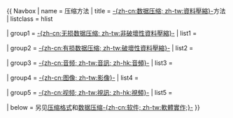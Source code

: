 {{ Navbox
| name  = 压缩方法
| title = [[数据压缩 | -{zh-cn:数据压缩; zh-tw:資料壓縮}-]]方法
| listclass = hlist

| group1 = [[无损数据压缩 | -{zh-cn:无损数据压缩; zh-tw:非破壞性資料壓縮}-]]
| list1  =
{{Navbox subgroup
| groupstyle = width:8em;
| liststyle = width:auto; padding:0.15em;

| group1 = [[信息论|理论]]
| list1  = * [[熵 (信息论)|熵]]
* [[柯氏复杂性|复杂性]]
* [[信息冗余 | -{zh-cn:信息冗余; zh-tw:資訊冗余}-]]
* [[有损数据压缩 | -{zh-cn:有损数据压缩; zh-tw:破壞性資料壓縮}-]]
| group2 = [[熵編碼法]]
| list2  = * [[香农-范诺编码]]
* [[夏農–菲諾–以利亞碼|香農-范諾-埃利西斯編碼]]
* [[霍夫曼编码]]（[[適應性霍夫曼编码]]
* [[范氏霍夫曼編碼]]
* [[MH編碼|改良型霍夫曼編碼]]）
* [[算术编码]]
* [[區間編碼]]
* [[格倫布編碼]]
* {{tsl|en|Universal code (data compression)|通用編碼}}（[[指數哥倫布碼|指數格倫布編碼]]
* [[以利亞加瑪碼|以利亞伽瑪編碼]]
* {{tsl|en|Levenshtein coding|萊文斯坦編碼}}
* [[斐波那契編碼]]）
* {{tsl|en|Unary coding|一元编码}}
| group3 = {{tsl|en|Dictionary coder|字典編碼}}
| list3  = * [[DEFLATE]]
* [[LZ77与LZ78|LZ77 / LZ78]]（[[LZFSE]]
*{{tsl|en|LZJB}}
* [[LZMA]]
* [[LZO]]
* {{tsl|en|LZRW}}
* {{tsl|en|LZS}}
* [[LZSS]]
* [[LZW]]
* {{tsl|en|LZWL||LZWL}}
* [[LZX]]
* [[LZ4]]
* [[Brotli]]
* [[Zstandard]]）
* [[Snappy]]
| group4 = 其他
| list4  = * [[Burrows-Wheeler变换|BWT]]
* {{tsl|en|CTW||CTW}}
* [[动态马可夫压缩|DMC]]
* [[Move-to-front transform|MTF]]
* {{tsl|en|PAQ||PAQ}}
* {{tsl|en|Prediction_by_partial_matching||PPM}}
* [[游程编码|RLE]]
}}

| group2 = [[有损数据压缩 | -{zh-cn:有损数据压缩; zh-tw:破壞性資料壓縮}-]]
| list2  = {{Navbox subgroup
| groupstyle = width:8em;
| liststyle = width:auto; padding:0.15em;
| group1 = [[图像压缩]]
| list1  = * [[JPEG]]
* [[DjVu]]
| group2 = [[视频压缩]]
| list2  = * [[H.261]]
* [[H.263]]
| group3 = [[音乐压缩]]
| list3  = * [[MP3]]
* [[Ogg Vorbis]]
}}

| group3 = [[音频数据压缩 | -{zh-cn:音频; zh-tw:音訊; zh-hk:音頻}-]]
| list3  =
{{Navbox subgroup
| groupstyle = width:8em;
| liststyle = width:auto; padding:0.15em;

| group1 = [[声学|理论]]
| list1  = * [[卷积]]
* [[采样]]
* [[采样定理]]
| group2 = 音訊編解碼器
| list2  = * [[线性预测编码|LPC]] 
*  {{tsl|en|WLPC||WLPC}}
* [[CELP]]
* {{tsl|en|ACELP||ACELP}}
* {{tsl|en|A-law||A-law}}
* {{tsl|en|μ-law||μ-law}}
*  [[改進的離散餘弦變換|MDCT]]
* [[傅里叶变换]]
*  [[心理聲學]]
| group3 = 其他
| list3  = * [[动态范围压缩]]
* [[语音编码]]
* [[子带编码]]
}}

| group4 = [[图像压缩 | -{zh-cn:图像; zh-tw:影像}-]]
| list4  =
{{Navbox subgroup
| groupstyle = width:8em;
| liststyle = width:auto; padding:0.15em;

| group1 = 理論
| list1  = * [[比特率 | -{zh-cn:比特率; zh-tw:位元率}-]]
* [[色彩空間]]
* [[像素]]
* [[色度抽样]]
* [[标准测试图像]]
* [[峰值信噪比]]
* [[壓縮失真]]
| group2 = 方法
| list2  = * [[游程编码|RLE]]
* [[分形压缩]]
* [[小波压缩]]
* {{tsl|en|Set partitioning in hierarchical trees||SPIHT}}
* [[离散余弦变换|DCT]]
* [[K-L 轉換]]
}}
 
| group5 = [[视频压缩 | -{zh-cn:视频; zh-tw:視訊; zh-hk:視頻}-]]
| list5  =

{{Navbox subgroup
| groupstyle = width:8em;
| liststyle = width:auto; padding:0.15em;

| group1 = 理論
| list1  = * [[視訊#視訊串流的特性|視訊特性]]
* {{tsl|en|Film frame||Frame}}
* [[視訊壓縮圖像類型|視訊類型]]
* [[视频质量|視訊質量]]
| group2 = [[视频编解码器 | -{zh-cn:视频编解码器; zh-tw:視訊編解碼器; zh-hk:視頻編解碼器}-]]
| list2  = * [[运动补偿]]
* [[离散余弦变换|DCT]]
* [[量化 (信号处理)|量化]]
| group3 = 其他
| list3  = * [[率失真理论]]（[[固定码率|CBR]]
* [[平均码率|ABR]]
* [[可变码率|VBR]]）
}}

| below = 另见[[Template:多媒體壓縮格式|压缩格式]]和[[Template:压缩软件|数据压缩-{zh-cn:软件; zh-tw:軟體實作;}-]]
}}<noinclude>
[[Category:計算機技術模板|{{PAGENAME}}]]
</noinclude>